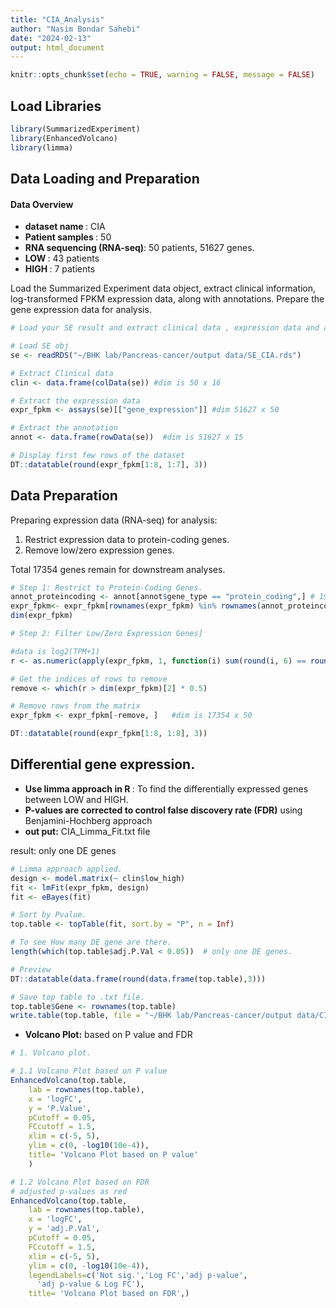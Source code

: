 ```yaml
---
title: "CIA_Analysis"
author: "Nasim Bondar Sahebi"
date: "2024-02-13"
output: html_document
---
```



```r
knitr::opts_chunk$set(echo = TRUE, warning = FALSE, message = FALSE)
```


## Load Libraries

```r
library(SummarizedExperiment)
library(EnhancedVolcano)
library(limma)
```


## Data Loading and Preparation

#### Data Overview

  - **dataset name **:  CIA
  - **Patient samples **: 50 
  - **RNA sequencing (RNA-seq)**: 50 patients, 51627 genes.
  - **LOW **:  43 patients
  - **HIGH **:  7 patients
  
  
Load the Summarized Experiment data object, extract clinical information, log-transformed FPKM expression data, along with annotations. Prepare the gene expression data for analysis.

```r

# Load your SE result and extract clinical data , expression data and annotation

# Load SE obj
se <- readRDS("~/BHK lab/Pancreas-cancer/output data/SE_CIA.rds")

# Extract Clinical data 
clin <- data.frame(colData(se)) #dim is 50 x 16

# Extract the expression data
expr_fpkm <- assays(se)[["gene_expression"]] #dim 51627 x 50

# Extract the annotation
annot <- data.frame(rowData(se))  #dim is 51627 x 15

# Display first few rows of the dataset
DT::datatable(round(expr_fpkm[1:8, 1:7], 3)) 

```

## Data Preparation 

Preparing expression data (RNA-seq) for analysis:

1. Restrict expression data to protein-coding genes.
2. Remove low/zero expression genes.

Total 17354 genes remain for downstream analyses. 

```r

# Step 1: Restrict to Protein-Coding Genes.
annot_proteincoding <- annot[annot$gene_type == "protein_coding",] # 19477 protein coding genes.
expr_fpkm<- expr_fpkm[rownames(expr_fpkm) %in% rownames(annot_proteincoding),]
dim(expr_fpkm)

# Step 2: Filter Low/Zero Expression Genes]

#data is log2(TPM+1)
r <- as.numeric(apply(expr_fpkm, 1, function(i) sum(round(i, 6) == round(log2(1), 6))))

# Get the indices of rows to remove
remove <- which(r > dim(expr_fpkm)[2] * 0.5) 

# Remove rows from the matrix
expr_fpkm <- expr_fpkm[-remove, ]   #dim is 17354 x 50

DT::datatable(round(expr_fpkm[1:8, 1:8], 3))
```


## Differential gene expression.

  - **Use limma approach in R **: To find the differentially expressed genes between LOW and HIGH.
  - **P-values are corrected to control false discovery rate (FDR)** using Benjamini-Hochberg approach 
  - **out put:** CIA_Limma_Fit.txt file
  
result: only one DE genes
  
```r

# Limma approach applied.
design <- model.matrix(~ clin$low_high)
fit <- lmFit(expr_fpkm, design)
fit <- eBayes(fit)

# Sort by Pvalue.
top.table <- topTable(fit, sort.by = "P", n = Inf)

# To see How many DE gene are there.
length(which(top.table$adj.P.Val < 0.05))  # only one DE genes.

# Preview
DT::datatable(data.frame(round(data.frame(top.table),3)))

# Save top table to .txt file.
top.table$Gene <- rownames(top.table)
write.table(top.table, file = "~/BHK lab/Pancreas-cancer/output data/CIA_Limma_Fit.txt", row.names = F, sep = "\t", quote = F)

```

- **Volcano Plot:** based on P value and FDR

```r


# 1. Volcano plot.

# 1.1 Volcano Plot based on P value
EnhancedVolcano(top.table,
    lab = rownames(top.table),
    x = 'logFC',
    y = 'P.Value',
    pCutoff = 0.05,
    FCcutoff = 1.5,
    xlim = c(-5, 5),
    ylim = c(0, -log10(10e-4)),
    title= 'Volcano Plot based on P value'
    )

# 1.2 Volcano Plot based on FDR 
# adjusted p-values as red 
EnhancedVolcano(top.table,
    lab = rownames(top.table),
    x = 'logFC',
    y = 'adj.P.Val',
    pCutoff = 0.05,
    FCcutoff = 1.5,
    xlim = c(-5, 5),
    ylim = c(0, -log10(10e-4)),
    legendLabels=c('Not sig.','Log FC','adj p-value',
      'adj p-value & Log FC'),
    title= 'Volcano Plot based on FDR',)

```
